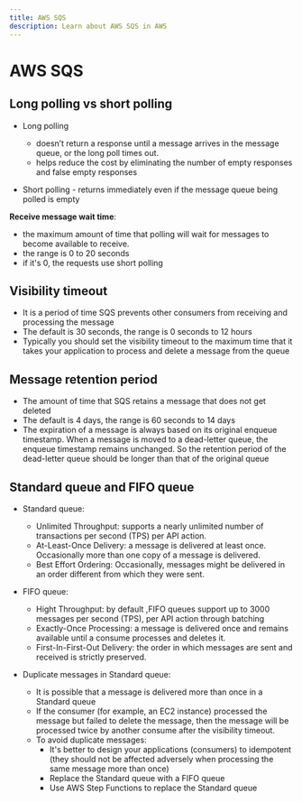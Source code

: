```yaml
---
title: AWS SQS
description: Learn about AWS SQS in AWS
---
```


# AWS SQS

## Long polling vs short polling

- Long polling
  - doesn’t return a response until a message arrives in the message queue, or the long poll times out.
  - helps reduce the cost by eliminating the number of empty responses and false empty responses

- Short polling - returns immediately even if the message queue being polled is empty

**Receive message wait time**:

- the maximum amount of time that polling will wait for messages to become available to receive.
- the range is 0 to 20 seconds
- if it's 0, the requests use short polling

## Visibility timeout

- It is a period of time SQS prevents other consumers from receiving and processing the message
- The default is 30 seconds, the range is 0 seconds to 12 hours
- Typically you should set the visibility timeout to the maximum time that it takes your application to process and delete a message from the queue

## Message retention period

- The amount of time that SQS retains a message that does not get deleted
- The default is 4 days, the range is 60 seconds to 14 days
- The expiration of a message is always based on its original enqueue timestamp. When a message is moved to a dead-letter queue, the enqueue timestamp remains unchanged. So the retention period of the dead-letter queue should be longer than that of the original queue

## Standard queue and FIFO queue

- Standard queue:
  - Unlimited Throughput: supports a nearly unlimited number of transactions per second (TPS) per API action.
  - At-Least-Once Delivery: a message is delivered at least once. Occasionally more than one copy of a message is delivered.
  - Best Effort Ordering: Occasionally, messages might be delivered in an order different from which they were sent.
- FIFO queue:
  - Hight Throughput: by default ,FIFO queues support up to 3000 messages per second (TPS), per API action through batching
  - Exactly-Once Processing: a message is delivered once and remains available until a consume processes and deletes it.
  - First-In-First-Out Delivery: the order in which messages are sent and received is strictly preserved.

- Duplicate messages in Standard queue:
  - It is possible that a message is delivered more than once in a Standard queue
  - If the consumer (for example, an EC2 instance) processed the message but failed to delete the message, then the message will be processed twice by another consume after the visibility timeout.
  - To avoid duplicate messages:
    - It's better to design your applications (consumers) to idempotent (they should not be affected adversely when processing the same message more than once)
    - Replace the Standard queue with a FIFO queue
    - Use AWS Step Functions to replace the Standard queue
